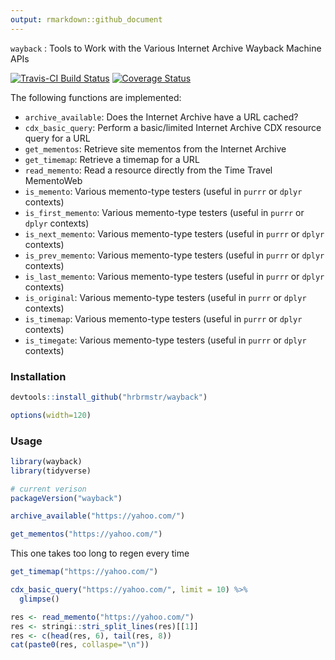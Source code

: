 ```yaml
---
output: rmarkdown::github_document
---
```


`wayback` : Tools to Work with the Various Internet Archive Wayback Machine APIs

[![Travis-CI Build Status](https://travis-ci.org/jonocarroll/wayback.svg?branch=dev-cdx)](https://travis-ci.org/jonocarroll/wayback)
[![Coverage Status](https://img.shields.io/codecov/c/github/jonocarroll/wayback/dev-cdx.svg)](https://codecov.io/github/jonocarroll/wayback?branch=dev-cdx)
<!-- [![AppVeyor Build Status](https://ci.appveyor.com/api/projects/status/github/NA/NA?branch=master&svg=true)](https://ci.appveyor.com/project/NA/NA) -->


The following functions are implemented:

- `archive_available`:	Does the Internet Archive have a URL cached?
- `cdx_basic_query`:	Perform a basic/limited Internet Archive CDX resource query for a URL
- `get_mementos`: Retrieve site mementos from the Internet Archive
- `get_timemap`:	Retrieve a timemap for a URL
- `read_memento`:	Read a resource directly from the Time Travel MementoWeb
- `is_memento`: Various memento-type testers (useful in `purrr` or `dplyr` contexts)
- `is_first_memento`: Various memento-type testers (useful in `purrr` or `dplyr` contexts)
- `is_next_memento`: Various memento-type testers (useful in `purrr` or `dplyr` contexts)
- `is_prev_memento`: Various memento-type testers (useful in `purrr` or `dplyr` contexts)
- `is_last_memento`: Various memento-type testers (useful in `purrr` or `dplyr` contexts)
- `is_original`: Various memento-type testers (useful in `purrr` or `dplyr` contexts)
- `is_timemap`: Various memento-type testers (useful in `purrr` or `dplyr` contexts)
- `is_timegate`: Various memento-type testers (useful in `purrr` or `dplyr` contexts)

### Installation

```r
devtools::install_github("hrbrmstr/wayback")
```

```r
options(width=120)
```

### Usage

```r
library(wayback)
library(tidyverse)

# current verison
packageVersion("wayback")
```


```r
archive_available("https://yahoo.com/")
```

```r
get_mementos("https://yahoo.com/")
```

This one takes too long to regen every time
```r
get_timemap("https://yahoo.com/")
```

```r
cdx_basic_query("https://yahoo.com/", limit = 10) %>% 
  glimpse()
```

```r
res <- read_memento("https://yahoo.com/")
res <- stringi::stri_split_lines(res)[[1]]
res <- c(head(res, 6), tail(res, 8))
cat(paste0(res, collaspe="\n"))
```
